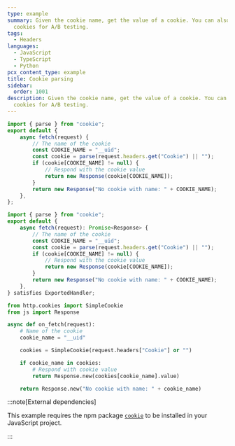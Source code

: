 ```yaml
---
type: example
summary: Given the cookie name, get the value of a cookie. You can also use
  cookies for A/B testing.
tags:
  - Headers
languages:
  - JavaScript
  - TypeScript
  - Python
pcx_content_type: example
title: Cookie parsing
sidebar:
  order: 1001
description: Given the cookie name, get the value of a cookie. You can also use
  cookies for A/B testing.
---
```



<Tabs syncKey="workersExamples"> <TabItem label="JavaScript" icon="seti:javascript">

```js
import { parse } from "cookie";
export default {
	async fetch(request) {
		// The name of the cookie
		const COOKIE_NAME = "__uid";
		const cookie = parse(request.headers.get("Cookie") || "");
		if (cookie[COOKIE_NAME] != null) {
			// Respond with the cookie value
			return new Response(cookie[COOKIE_NAME]);
		}
		return new Response("No cookie with name: " + COOKIE_NAME);
	},
};
```

</TabItem> <TabItem label="TypeScript" icon="seti:typescript">

```ts
import { parse } from "cookie";
export default {
	async fetch(request): Promise<Response> {
		// The name of the cookie
		const COOKIE_NAME = "__uid";
		const cookie = parse(request.headers.get("Cookie") || "");
		if (cookie[COOKIE_NAME] != null) {
			// Respond with the cookie value
			return new Response(cookie[COOKIE_NAME]);
		}
		return new Response("No cookie with name: " + COOKIE_NAME);
	},
} satisfies ExportedHandler;
```

</TabItem> <TabItem label="Python" icon="seti:python">

```py
from http.cookies import SimpleCookie
from js import Response

async def on_fetch(request):
    # Name of the cookie
    cookie_name = "__uid"

    cookies = SimpleCookie(request.headers["Cookie"] or "")

    if cookie_name in cookies:
        # Respond with cookie value
        return Response.new(cookies[cookie_name].value)

    return Response.new("No cookie with name: " + cookie_name)
```

</TabItem> </Tabs>

:::note[External dependencies]

This example requires the npm package [`cookie`](https://www.npmjs.com/package/cookie) to be installed in your JavaScript project.

:::
